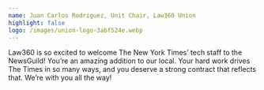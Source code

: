 ```yaml
---
name: Juan Carlos Rodriguez, Unit Chair, Law360 Union
highlight: false
logo: /images/union-logo-3abf524e.webp
---
```

Law360 is so excited to welcome The New York Times’ tech staff to the NewsGuild! You’re an amazing addition to our local. Your hard work drives The Times in so many ways, and you deserve a strong contract that reflects that. We’re with you all the way!
